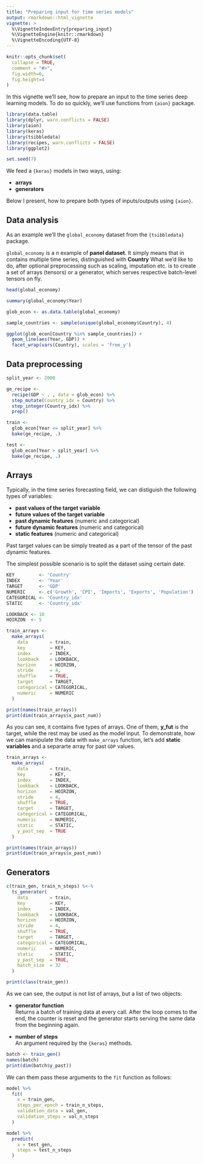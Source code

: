 ```yaml
---
title: "Preparing input for time series models"
output: rmarkdown::html_vignette
vignette: >
  %\VignetteIndexEntry{preparing_input}
  %\VignetteEngine{knitr::rmarkdown}
  %\VignetteEncoding{UTF-8}
---
```


```r
knitr::opts_chunk$set(
  collapse = TRUE,
  comment = "#>",
  fig.width=6, 
  fig.height=4
)
```

In this vignette we'll see, how to prepare an input to the time series deep learning models.
To do so quickly, we'll use functions from `{aion}` package.

```r
library(data.table)
library(dplyr, warn.conflicts = FALSE)
library(aion)
library(keras)
library(tsibbledata)
library(recipes, warn.conflicts = FALSE)
library(ggplot2)

set.seed(7)
```

We feed a `{keras}` models in two ways, using:

* **arrays**
* **generators**
 
Below I present, how to prepare both types of inputs/outputs using `{aion}`.

## Data analysis

As an example we'll the `global_economy` dataset from the `{tsibbledata}` package.

`global_economy` is a n example of **panel dataset**. It simply means that in contains multiple
time series, distinguished with **Country** What we'd like to do, after optional preprocessing such as scaling, imputation etc. is to create a set of arrays (tensors) or a generator, which serves respective batch-level tensors on fly.

```r
head(global_economy)
```

```r
summary(global_economy$Year)
```


```r
glob_econ <- as.data.table(global_economy)

sample_countries <- sample(unique(global_economy$Country), 4)

ggplot(glob_econ[Country %in% sample_countries]) +
  geom_line(aes(Year, GDP)) +
  facet_wrap(vars(Country), scales = 'free_y')
```

## Data preprocessing

```r
split_year <- 2000

ge_recipe <- 
  recipe(GDP ~ . , data = glob_econ) %>% 
  step_mutate(Country_idx = Country) %>% 
  step_integer(Country_idx) %>% 
  prep()

train <- 
  glob_econ[Year <= split_year] %>% 
  bake(ge_recipe, .)

test <- 
  glob_econ[Year > split_year] %>% 
  bake(ge_recipe, .)
```

## Arrays

Typically, in the time series forecasting field, we can distiguish the following types of variables:

* **past values of the target variable** 
* **future values of the target variable** 
* **past dynamic features** (numeric and categorical)
* **future dynamic features** (numeric and categorical)
* **static features** (numeric and categorical)

Past target values can be simply treated as a part of the tensor of the past dynamic features.


The simplest possible scenario is to split the dataset using certain date.
```r
KEY         <- 'Country'
INDEX       <- 'Year'
TARGET      <- 'GDP'
NUMERIC     <- c('Growth', 'CPI', 'Imports', 'Exports', 'Population')
CATEGORICAL <- 'Country_idx'
STATIC      <- 'Country_idx'

LOOKBACK <- 10
HOIRZON  <- 5

train_arrays <-
  make_arrays(
    data        = train,
    key         = KEY,
    index       = INDEX,
    lookback    = LOOKBACK,
    horizon     = HOIRZON,
    stride      = 4,
    shuffle     = TRUE,
    target      = TARGET,
    categorical = CATEGORICAL,
    numeric     = NUMERIC
  )

print(names(train_arrays))
print(dim(train_arrays$x_past_num))
```
As you can see, it contains five types of arrays. One of them, **y_fut** is the target,
while the rest may be used as the model input. To demonstrate, how we can manipulate the 
data with `make_arrays` function, let's add **static variables** and a separarte array
for past `GDP` values.

```r
train_arrays <-
  make_arrays(
    data        = train,
    key         = KEY,
    index       = INDEX,
    lookback    = LOOKBACK,
    horizon     = HOIRZON,
    stride      = 4,
    shuffle     = TRUE,
    target      = TARGET,
    categorical = CATEGORICAL,
    numeric     = NUMERIC,
    static      = STATIC,
    y_past_sep  = TRUE 
  )

print(names(train_arrays))
print(dim(train_arrays$x_past_num))
```

## Generators

```r
c(train_gen, train_n_steps) %<-%
  ts_generator(
    data        = train,
    key         = KEY,
    index       = INDEX,
    lookback    = LOOKBACK,
    horizon     = HOIRZON,
    stride      = 4,
    shuffle     = TRUE,
    target      = TARGET,
    categorical = CATEGORICAL,
    numeric     = NUMERIC,
    static      = STATIC,
    y_past_sep  = TRUE,
    batch_size  = 32 
  )

print(class(train_gen))
```
As we can see, the output is not list of arrays, but a list of two objects:

* **generator function**  
Returns a batch of training data at every call. After the loop comes to the end,
the counter is reset and the generator starts serving the same data from the beginning again.

* **number of steps**  
An argument required by the `{keras}` methods.

```r
batch <- train_gen()
names(batch)
print(dim(batch$y_past))
```
We can them pass these arguments to the `fit` function as follows:
```r
model %>% 
  fit(
    x = train_gen,
    steps_per_epoch = train_n_steps,
    validation_data = val_gen,
    validation_steps = val_n_steps
  )

model %>% 
  predict(
    x = test_gen,
    steps = test_n_steps
  )
```

